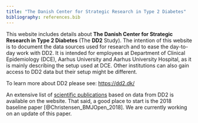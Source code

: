 ```yaml
---
title: "The Danish Center for Strategic Research in Type 2 Diabetes"
bibliography: references.bib
---
```


This website includes details about **The Danish Center for Strategic Research in Type 2 Diabetes** (The **DD2** Study). The intention of this website is to document the data sources used for research and to ease the day-to-day work with DD2. It is intended for employees at Department of Clinical Epidemiology (DCE), Aarhus University and Aarhus University Hospital, as it is mainly describing the setup used at DCE. Other institutions can also gain access to DD2 data but their setup might be different. 

To learn more about DD2 please see: <https://dd2.dk/>

An extensive list of [scientific publications](https://dd2.dk/nyheder/categories/videnskabelige-publikationer) based on data from DD2 is available on the website. That said, a good place to start is the 2018 baseline paper [@Christensen_BMJOpen_2018]. We are currently working on an update of this paper. 
